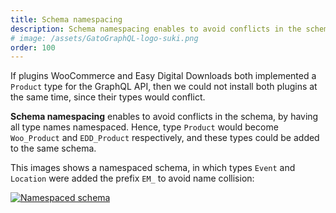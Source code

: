 ```yaml
---
title: Schema namespacing
description: Schema namespacing enables to avoid conflicts in the schema, by having all type names namespaced.
# image: /assets/GatoGraphQL-logo-suki.png
order: 100
---
```


If plugins WooCommerce and Easy Digital Downloads both implemented a `Product` type for the GraphQL API, then we could not install both plugins at the same time, since their types would conflict.

**Schema namespacing** enables to avoid conflicts in the schema, by having all type names namespaced. Hence, type `Product` would become `Woo_Product` and `EDD_Product` respectively, and these types could be added to the same schema.

This images shows a namespaced schema, in which types `Event` and `Location` were added the prefix `EM_` to avoid name collision:

<a href="/assets/guides/upstream/namespaced-interactive-schema.png" target="_blank">![Namespaced schema](/assets/guides/upstream/namespaced-interactive-schema.png "Namespaced schema")</a>
